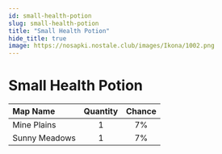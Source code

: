 ```yaml
---
id: small-health-potion
slug: small-health-potion
title: "Small Health Potion"
hide_title: true
image: https://nosapki.nostale.club/images/Ikona/1002.png
---
```



# <ItemIcon iconId="1002" height="32"/> Small Health Potion
|Map Name|Quantity|Chance|
|:--|:-:|:-:|
|Mine Plains|1|7%|
|Sunny Meadows|1|7%|

